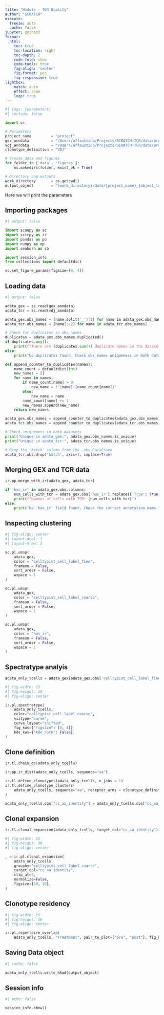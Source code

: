 ```yaml
---
title: "Module - TCR Quality"
author: "SCRATCH"
execute:
  freeze: auto
  cache: false
jupyter: python3
format:
  html:
    toc: true
    toc-location: right
    toc-depth: 2
    code-fold: show
    code-tools: true
    fig-align: 'center'
    fig-format: png
    fig-responsive: true
lightbox:
    match: auto
    effect: zoom
    loop: true
---
```


```python
#| tags: [parameters]
#| include: false

import os

# Parameters
project_name         = "project"
gex_anndata          = "/Users/affaustino/Projects/SCRATCH-TCR/data/project_celltypist_annotation_object.h5ad"
vdj_anndata          = "/Users/affaustino/Projects/SCRATCH-TCR/data/project_tcr_repertoire_object.h5ad"
clonotype_definition = "VDJ"

# Create data and figures
for folder in ['data', 'figures']: 
    os.makedirs(folder, exist_ok = True)

# Directory and outputs
work_directory       = os.getcwd()
output_object        = "{work_directory}/data/{project_name}_{object_label}".format(work_directory = work_directory, project_name = project_name, object_label = "_gex_tcr_integration_object.h5ad")

```

:::{.callout-important collapse="true"}
Here we will print the parameters
:::

## Importing packages

```python
#| output: false

import scanpy as sc
import scirpy as ir
import pandas as pd
import numpy as np
import seaborn as sb

import session_info
from collections import defaultdict

sc.set_figure_params(figsize=(4, 4))

```

## Loading data

```python
#| output: false

adata_gex = sc.read(gex_anndata)
adata_tcr = sc.read(vdj_anndata)

```

```python

adata_gex.obs_names = [name.split('_')[1] for name in adata_gex.obs_names]
adata_tcr.obs_names = [name[:-2] for name in adata_tcr.obs_names]

```

```python

# Check for duplicates in obs_names
duplicates = adata_gex.obs_names.duplicated()
if duplicates.any():
    print(f"There are {duplicates.sum()} duplicate names in the dataset.")
else:
    print("No duplicates found. Check obs_names uniqueness in both datasets.")

```

```python

def append_counter_to_duplicates(names):
    name_count = defaultdict(int)
    new_names = []
    for name in names:
        if name_count[name] > 0:
            new_name = f"{name}-{name_count[name]}"
        else:
            new_name = name
        name_count[name] += 1
        new_names.append(new_name)
    return new_names

adata_gex.obs_names = append_counter_to_duplicates(adata_gex.obs_names)
adata_tcr.obs_names = append_counter_to_duplicates(adata_tcr.obs_names)

```

```python

# Check uniqueness in both datasets
print("Unique in adata_gex:", adata_gex.obs_names.is_unique)
print("Unique in adata_tcr:", adata_tcr.obs_names.is_unique)

```

```python

# Drop the 'batch' column from the .obs DataFrame
adata_tcr.obs.drop('batch', axis=1, inplace=True)

```

## Merging GEX and TCR data

```python

ir.pp.merge_with_ir(adata_gex, adata_tcr)

```

```python

if 'has_ir' in adata_gex.obs.columns:
    num_cells_with_tcr = adata_gex.obs['has_ir'].replace({'True': True, 'False': False, 'None': False}).astype(bool).sum()
    print(f"Number of cells with TCR: {num_cells_with_tcr}")
else:
    print("No 'has_ir' field found. Check the correct annotation name.")

```
## Inspecting clustering

```python
#| fig-align: center
#| layout-ncol: 1
#| layout-nrow: 3

sc.pl.umap(
    adata_gex,
    color = "celltypist_cell_label_fine",
    frameon = False,
    sort_order = False,
    wspace = 1
)

sc.pl.umap(
    adata_gex,
    color = "celltypist_cell_label_coarse",
    frameon = False,
    sort_order = False,
    wspace = 1
)

sc.pl.umap(
    adata_gex,
    color = "has_ir",
    frameon = False,
    sort_order = False,
    wspace = 1
)

```

## Spectratype analyis

```python

adata_only_tcells = adata_gex[adata_gex.obs['celltypist_cell_label_fine'] == 'T cells'].copy()

```

```python
#| fig-width: 15
#| fig-height: 10
#| fig-align: center

ir.pl.spectratype(
    adata_only_tcells,
    color="celltypist_cell_label_coarse",
    viztype="curve",
    curve_layout="shifted",
    fig_kws={"figsize": [8, 4]},
    kde_kws={"kde_norm": False},
)

```

## Clone definition

```python

ir.tl.chain_qc(adata_only_tcells)

```

```python

ir.pp.ir_dist(adata_only_tcells, sequence="aa")

```

```python

ir.tl.define_clonotypes(adata_only_tcells, n_jobs = 1)
ir.tl.define_clonotype_clusters(
    adata_only_tcells, sequence="aa", receptor_arms = clonotype_definition, dual_ir="primary_only"
)

adata_only_tcells.obs["cc_aa_identity"] = adata_only_tcells.obs["cc_aa_identity"].astype("str")

```

## Clonal expansion

```python

ir.tl.clonal_expansion(adata_only_tcells, target_col="cc_aa_identity")

```

```python
#| fig-width: 15
#| fig-height: 10
#| fig-align: center

_ = ir.pl.clonal_expansion(
    adata_only_tcells,
    groupby="celltypist_cell_label_coarse",
    target_col="cc_aa_identity",
    clip_at=4,
    normalize=False,
    figsize=[10, 10],
)

```

## Clonotype residency

```python
#| fig-width: 15
#| fig-height: 10
#| fig-align: center

ir.pl.repertoire_overlap(
    adata_only_tcells, "Treatment", pair_to_plot=["pre", "post"], fig_kws={"dpi": 120})

```

## Saving Data object

```python
#| cache: false

adata_only_tcells.write_h5ad(output_object)

```

## Session info

```python
#| echo: false

session_info.show()

``` 